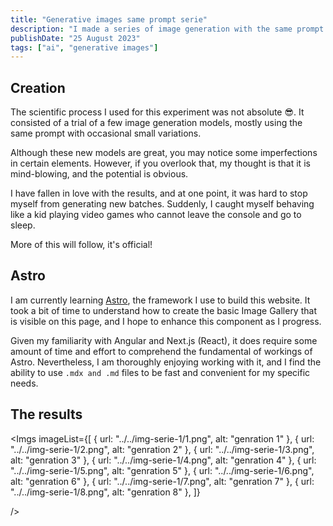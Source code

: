 ```yaml
---
title: "Generative images same prompt serie"
description: "I made a series of image generation with the same prompt on different models."
publishDate: "25 August 2023"
tags: ["ai", "generative images"]
---
```



## Creation

The scientific process I used for this experiment was not absolute 😎. It consisted of a trial of a few image generation models, mostly using the same prompt with occasional small variations.

Although these new models are great, you may notice some imperfections in certain elements. However, if you overlook that, my thought is that it is mind-blowing, and the potential is obvious.

I have fallen in love with the results, and at one point, it was hard to stop myself from generating new batches. Suddenly, I caught myself behaving like a kid playing video games who cannot leave the console and go to sleep.

More of this will follow, it's official!

## Astro

I am currently learning [Astro](https://astro.build/), the framework I use to build this website.
It took a bit of time to understand how to create the basic Image Gallery that is visible on this page, and I hope to enhance this component as I progress.

Given my familiarity with Angular and Next.js (React), it does require some amount of time and effort to comprehend the fundamental of workings of Astro.
Nevertheless, I am thoroughly enjoying working with it, and I find the ability to use `.mdx and .md` files to be fast and convenient for my specific needs.

## The results

<Imgs
	imageList={[
		{ url: "../../img-serie-1/1.png", alt: "genration 1" },
		{ url: "../../img-serie-1/2.png", alt: "genration 2" },
		{ url: "../../img-serie-1/3.png", alt: "genration 3" },
		{ url: "../../img-serie-1/4.png", alt: "genration 4" },
		{ url: "../../img-serie-1/5.png", alt: "genration 5" },
		{ url: "../../img-serie-1/6.png", alt: "genration 6" },
		{ url: "../../img-serie-1/7.png", alt: "genration 7" },
		{ url: "../../img-serie-1/8.png", alt: "genration 8" },
    ]}

/>
